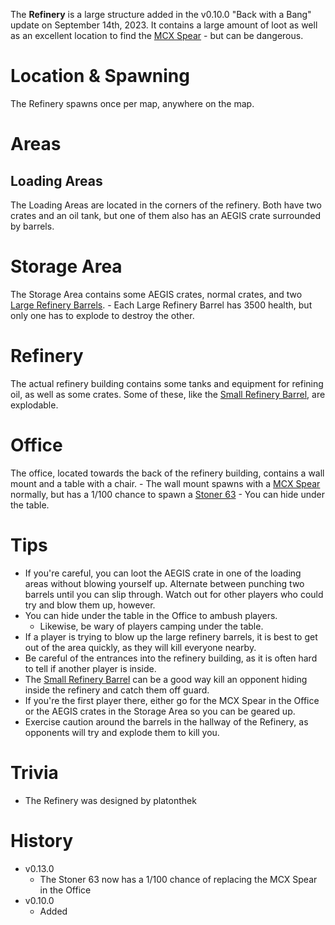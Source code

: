 The **Refinery** is a large structure added in the v0.10.0  "Back with a Bang" update on September 14th, 2023. It contains a large amount of loot as well as an excellent location to find the [MCX Spear](/weapons/guns/mcx_spear) - but can be dangerous.

# Location & Spawning
The Refinery spawns once per map, anywhere on the map.

# Areas
## Loading Areas
The Loading Areas are located in the corners of the refinery. Both have two crates and an oil tank, but one of them also has an AEGIS crate surrounded by barrels.

# Storage Area
The Storage Area contains some AEGIS crates, normal crates, and two [Large Refinery Barrels](/obstacles/large_refinery_barrel).
    - Each Large Refinery Barrel has 3500 health, but only one has to explode to destroy the other.

# Refinery 
The actual refinery building contains some tanks and equipment for refining oil, as well as some crates. Some of these, like the [Small Refinery Barrel](/obstacles/small_refinery_barrel), are explodable.

# Office
The office, located towards the back of the refinery building, contains a wall mount and a table with a chair.
    - The wall mount spawns with a [MCX Spear](/weapons/guns/mcx_spear) normally, but has a 1/100 chance to spawn a [Stoner 63](/weapons/guns/stoner_63)
    - You can hide under the table.

# Tips
- If you're careful, you can loot the AEGIS crate in one of the loading areas without blowing yourself up. Alternate between punching two barrels until you can slip through. Watch out for other players who could try and blow them up, however.
- You can hide under the table in the Office to ambush players.
    - Likewise, be wary of players camping under the table.
- If a player is trying to blow up the large refinery barrels, it is best to get out of the area quickly, as they will kill everyone nearby.
- Be careful of the entrances into the refinery building, as it is often hard to tell if another player is inside.
- The [Small Refinery Barrel](/obstacles/small_refinery_barrel) can be a good way kill an opponent hiding inside the refinery and catch them off guard.
- If you're the first player there, either go for the MCX Spear in the Office or the AEGIS crates in the Storage Area so you can be geared up.
- Exercise caution around the barrels in the hallway of the Refinery, as opponents will try and explode them to kill you.

# Trivia
- The Refinery was designed by platonthek

# History
- v0.13.0
    - The Stoner 63 now has a 1/100 chance of replacing the MCX Spear in the Office
- v0.10.0
    - Added